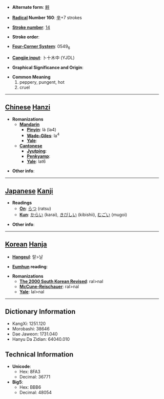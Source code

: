 * '''Alternate form''': [[辢]]

* '''[[Wiktionary:Chinese radical index| Radical]] Number 160''': [[Wiktionary:Chinese radical index 辛|辛]]+7 strokes

* '''[[Wiktionary:Chinese total strokes index|Stroke number]]''': [[Wiktionary:Chinese total strokes index 14|14]]

* '''Stroke order''': 

* '''[[Wiktionary:Chinese four corner index|Four-Corner System]]''': 0549<sub>6</sub>

* '''[[Wiktionary:Chinese Cangjie index|Cangjie input]]''': 卜十木中 (YJDL)

* '''Graphical Significance and Origin''': 

* '''Common Meaning'''
*#peppery, pungent, hot
*# cruel


----

== [[Chinese]] [[Hanzi]] ==

* '''Romanizations'''
** '''[[Mandarin]]'''
*** '''[[Pinyin]]''': là (la4)
*** '''[[Wade-Giles]]''': la<sup>4</sup>
*** '''[[Yale]]''': 
** '''[[Cantonese]]'''
*** '''[[Jyutping]]''':
*** '''[[Penkyamp]]''': 
*** '''[[Yale]]''': lat6

* '''Other info''': 

----

== [[Japanese]] [[Kanji]] ==

* '''Readings'''
** '''[[On]]''': [[らつ]] (ratsu)
** '''[[Kun]]''': [[からい]] (karai), [[きびしい]] (kibishii), [[むごい]] (mugoi)

* '''Other info''':  

----

== [[Korean]] [[Hanja]] ==

* '''[[Hangeul]]''': 랄>날

* '''[[Eumhun]] reading''': 

* '''Romanizations'''
** '''[[The 2000 South Korean Revised Romanization|The 2000 South Korean Revised]]''': ral>nal
** '''[[McCune-Reischauer]]''': ral>nal
** '''[[Yale]]''': lal>nal

----

== Dictionary Information ==

* KangXi: 1251.120
* Morobashi: 38646
* Dae Jaweon: 1731.040
* Hanyu Da Zidian: 64040.010

== Technical Information ==

* '''Unicode''':
** Hex: 8FA3
** Decimal: 36771
* '''Big5''':
** Hex: BBB6
** Decimal: 48054